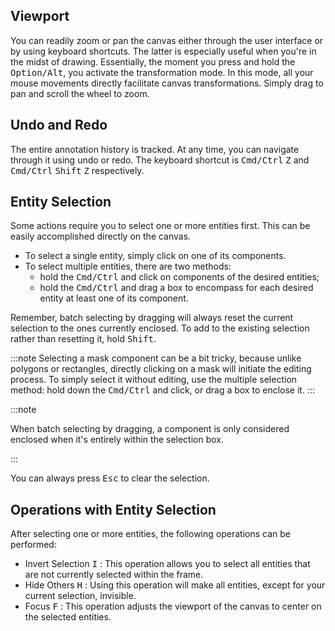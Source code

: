 
<VideoPlayer url="https://nutsh-public.s3.eu-central-1.amazonaws.com/doc/video/video_panel_overview.mp4" />

## Viewport

You can readily zoom or pan the canvas either through the user interface or by using keyboard shortcuts.
The latter is especially useful when you're in the midst of drawing.
Essentially, the moment you press and hold the <kbd>Option/Alt</kbd>, you activate the transformation mode.
In this mode, all your mouse movements directly facilitate canvas transformations.
Simply drag to pan and scroll the wheel to zoom.

<VideoPlayer url="https://nutsh-public.s3.eu-central-1.amazonaws.com/doc/video/viewport_manipulation.mp4" />

## Undo and Redo

The entire annotation history is tracked.
At any time, you can navigate through it using undo or redo.
The keyboard shortcut is <kbd>Cmd/Ctrl</kbd> <kbd>Z</kbd> and <kbd>Cmd/Ctrl</kbd> <kbd>Shift</kbd> <kbd>Z</kbd> respectively.

<VideoPlayer url="https://nutsh-public.s3.eu-central-1.amazonaws.com/doc/video/undo_and_redo.mp4" />

## Entity Selection

Some actions require you to select one or more entities first. This can be easily accomplished directly on the canvas.

- To select a single entity, simply click on one of its components.
- To select multiple entities, there are two methods:
  - hold the <kbd>Cmd/Ctrl</kbd> and click on components of the desired entities;
  - hold the <kbd>Cmd/Ctrl</kbd> and drag a box to encompass for each desired entity at least one of its component.

Remember, batch selecting by dragging will always reset the current selection to the ones currently enclosed.
To add to the existing selection rather than resetting it, hold <kbd>Shift</kbd>.

:::note
Selecting a mask component can be a bit tricky, because unlike polygons or rectangles,
directly clicking on a mask will initiate the editing process. To simply select it without editing, use the multiple selection method:
hold down the <kbd>Cmd/Ctrl</kbd> and click, or drag a box to enclose it.
:::

:::note

When batch selecting by dragging, a component is only considered enclosed when it's entirely within the selection box.

:::

You can always press <kbd>Esc</kbd> to clear the selection.

<VideoPlayer url="https://nutsh-public.s3.eu-central-1.amazonaws.com/doc/video/entity_selection.mp4" />

## Operations with Entity Selection

After selecting one or more entities, the following operations can be performed:

- Invert Selection <kbd>I</kbd> : This operation allows you to select all entities that are not currently selected within the frame.
- Hide Others <kbd>H</kbd> : Using this operation will make all entities, except for your current selection, invisible.
- Focus <kbd>F</kbd> : This operation adjusts the viewport of the canvas to center on the selected entities.

<VideoPlayer url="https://nutsh-public.s3.eu-central-1.amazonaws.com/doc/video/operations_with_entity_selection.mp4" />
